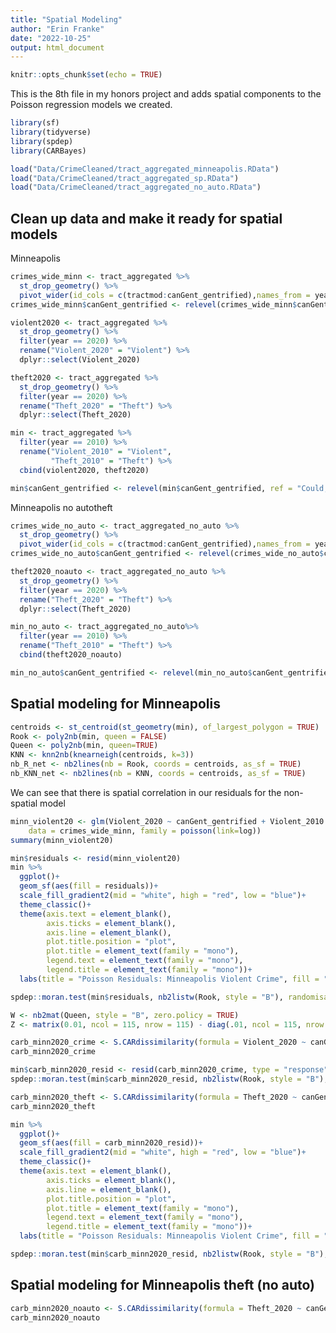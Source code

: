 ```yaml
---
title: "Spatial Modeling"
author: "Erin Franke"
date: "2022-10-25"
output: html_document
---
```


```r
knitr::opts_chunk$set(echo = TRUE)
```

This is the 8th file in my honors project and adds spatial components to the Poisson regression models we created. 

```r
library(sf)
library(tidyverse)
library(spdep)
library(CARBayes)
```

```r
load("Data/CrimeCleaned/tract_aggregated_minneapolis.RData")
load("Data/CrimeCleaned/tract_aggregated_sp.RData")
load("Data/CrimeCleaned/tract_aggregated_no_auto.RData")
```

## Clean up data and make it ready for spatial models

Minneapolis

```r
crimes_wide_minn <- tract_aggregated %>%
  st_drop_geometry() %>%
  pivot_wider(id_cols = c(tractmod:canGent_gentrified),names_from = year, values_from = c(Theft, Violent, violent_per_1000, theft_per_1000))
crimes_wide_minn$canGent_gentrified <- relevel(crimes_wide_minn$canGent_gentrified, ref = "Could, but didn't gentrify")

violent2020 <- tract_aggregated %>%
  st_drop_geometry() %>%
  filter(year == 2020) %>%
  rename("Violent_2020" = "Violent") %>%
  dplyr::select(Violent_2020)

theft2020 <- tract_aggregated %>%
  st_drop_geometry() %>%
  filter(year == 2020) %>%
  rename("Theft_2020" = "Theft") %>%
  dplyr::select(Theft_2020)

min <- tract_aggregated %>%
  filter(year == 2010) %>%
  rename("Violent_2010" = "Violent", 
         "Theft_2010" = "Theft") %>%
  cbind(violent2020, theft2020)

min$canGent_gentrified <- relevel(min$canGent_gentrified, ref = "Could, but didn't gentrify")
```

Minneapolis no autotheft

```r
crimes_wide_no_auto <- tract_aggregated_no_auto %>%
  st_drop_geometry() %>%
  pivot_wider(id_cols = c(tractmod:canGent_gentrified),names_from = year, values_from = c(Theft, Violent))
crimes_wide_no_auto$canGent_gentrified <- relevel(crimes_wide_no_auto$canGent_gentrified, ref = "Could, but didn't gentrify")

theft2020_noauto <- tract_aggregated_no_auto %>%
  st_drop_geometry() %>%
  filter(year == 2020) %>%
  rename("Theft_2020" = "Theft") %>%
  dplyr::select(Theft_2020)

min_no_auto <- tract_aggregated_no_auto%>%
  filter(year == 2010) %>%
  rename("Theft_2010" = "Theft") %>%
  cbind(theft2020_noauto)

min_no_auto$canGent_gentrified <- relevel(min_no_auto$canGent_gentrified, ref = "Could, but didn't gentrify")
```

## Spatial modeling for Minneapolis

```r
centroids <- st_centroid(st_geometry(min), of_largest_polygon = TRUE)
Rook <- poly2nb(min, queen = FALSE)
Queen <- poly2nb(min, queen=TRUE)
KNN <- knn2nb(knearneigh(centroids, k=3))
nb_R_net <- nb2lines(nb = Rook, coords = centroids, as_sf = TRUE)
nb_KNN_net <- nb2lines(nb = KNN, coords = centroids, as_sf = TRUE)
```

We can see that there is spatial correlation in our residuals for the non-spatial model

```r
minn_violent20 <- glm(Violent_2020 ~ canGent_gentrified + Violent_2010 + offset(log(population_2020)),
    data = crimes_wide_minn, family = poisson(link=log))
summary(minn_violent20)

min$residuals <- resid(minn_violent20)
min %>%
  ggplot()+
  geom_sf(aes(fill = residuals))+
  scale_fill_gradient2(mid = "white", high = "red", low = "blue")+
  theme_classic()+
  theme(axis.text = element_blank(), 
        axis.ticks = element_blank(), 
        axis.line = element_blank(), 
        plot.title.position = "plot", 
        plot.title = element_text(family = "mono"), 
        legend.text = element_text(family = "mono"), 
        legend.title = element_text(family = "mono"))+
  labs(title = "Poisson Residuals: Minneapolis Violent Crime", fill = "Residual")

spdep::moran.test(min$residuals, nb2listw(Rook, style = "B"), randomisation = FALSE, alternative = "two.sided")
```

```r
W <- nb2mat(Queen, style = "B", zero.policy = TRUE)
Z <- matrix(0.01, ncol = 115, nrow = 115) - diag(.01, ncol = 115, nrow = 115)

carb_minn2020_crime <- S.CARdissimilarity(formula = Violent_2020 ~ canGent_gentrified + Violent_2010 + offset(log(population_2020)), data = min, family = "poisson", W=W, Z=list(Z=Z), W.binary =TRUE, burnin=10000, n.sample = 30000, thin=20)
carb_minn2020_crime

min$carb_minn2020_resid <- resid(carb_minn2020_crime, type = "response")
spdep::moran.test(min$carb_minn2020_resid, nb2listw(Rook, style = "B"), alternative = "two.sided")

carb_minn2020_theft <- S.CARdissimilarity(formula = Theft_2020 ~ canGent_gentrified + Theft_2010 + offset(log(population_2020)), data = min, family = "poisson", W=W, Z=list(Z=Z), W.binary =TRUE, burnin=10000, n.sample = 30000, thin=20)
carb_minn2020_theft
```

```r
min %>%
  ggplot()+
  geom_sf(aes(fill = carb_minn2020_resid))+
  scale_fill_gradient2(mid = "white", high = "red", low = "blue")+
  theme_classic()+
  theme(axis.text = element_blank(), 
        axis.ticks = element_blank(), 
        axis.line = element_blank(), 
        plot.title.position = "plot", 
        plot.title = element_text(family = "mono"), 
        legend.text = element_text(family = "mono"), 
        legend.title = element_text(family = "mono"))+
  labs(title = "Poisson Residuals: Minneapolis Violent Crime", fill = "Residual")

spdep::moran.test(min$carb_minn2020_resid, nb2listw(Rook, style = "B"), randomisation = FALSE, alternative = "two.sided")
```

## Spatial modeling for Minneapolis theft (no auto)

```r
carb_minn2020_noauto <- S.CARdissimilarity(formula = Theft_2020 ~ canGent_gentrified + Theft_2010 + offset(log(population_2020)), data = min_no_auto, family = "poisson", W=W, Z=list(Z=Z), W.binary =TRUE, burnin=10000, n.sample = 30000, thin=20)
carb_minn2020_noauto
```

